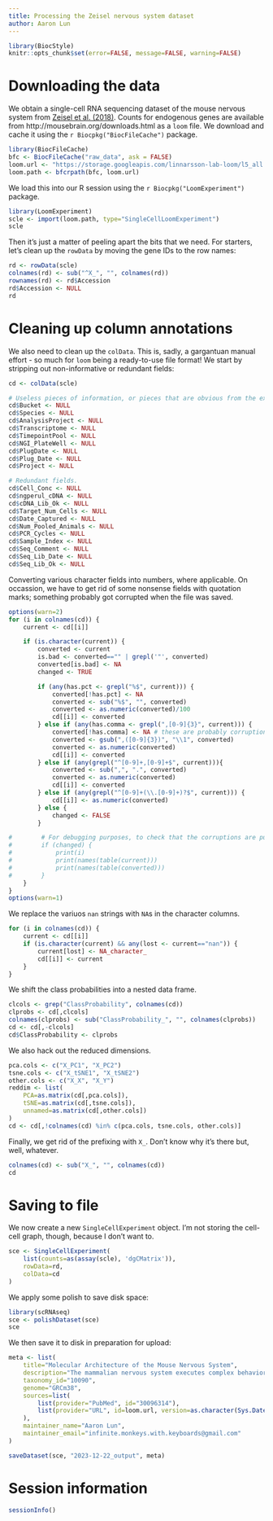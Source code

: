 ```yaml
---
title: Processing the Zeisel nervous system dataset
author: Aaron Lun
---
```


```r
library(BiocStyle)
knitr::opts_chunk$set(error=FALSE, message=FALSE, warning=FALSE)
```

# Downloading the data

We obtain a single-cell RNA sequencing dataset of the mouse nervous system from [Zeisel et al. (2018)](https://doi.org/10.1016/j.cell.2018.06.021).
Counts for endogenous genes are available from http://mousebrain.org/downloads.html as a `loom` file.
We download and cache it using the `r Biocpkg("BiocFileCache")` package.

```r
library(BiocFileCache)
bfc <- BiocFileCache("raw_data", ask = FALSE)
loom.url <- "https://storage.googleapis.com/linnarsson-lab-loom/l5_all.loom"
loom.path <- bfcrpath(bfc, loom.url)
```

We load this into our R session using the `r Biocpkg("LoomExperiment")` package.

```r
library(LoomExperiment)
scle <- import(loom.path, type="SingleCellLoomExperiment")
scle 
```

Then it's just a matter of peeling apart the bits that we need.
For starters, let's clean up the `rowData` by moving the gene IDs to the row names:

```r
rd <- rowData(scle)
colnames(rd) <- sub("^X_", "", colnames(rd))
rownames(rd) <- rd$Accession
rd$Accession <- NULL
rd
```

# Cleaning up column annotations

We also need to clean up the `colData`.
This is, sadly, a gargantuan manual effort - so much for `loom` being a ready-to-use file format!
We start by stripping out non-informative or redundant fields: 

```r
cd <- colData(scle)

# Useless pieces of information, or pieces that are obvious from the experimental design.
cd$Bucket <- NULL
cd$Species <- NULL
cd$AnalysisProject <- NULL
cd$Transcriptome <- NULL
cd$TimepointPool <- NULL
cd$NGI_PlateWell <- NULL
cd$PlugDate <- NULL
cd$Plug_Date <- NULL
cd$Project <- NULL

# Redundant fields.
cd$Cell_Conc <- NULL
cd$ngperul_cDNA <- NULL
cd$cDNA_Lib_Ok <- NULL
cd$Target_Num_Cells <- NULL
cd$Date_Captured <- NULL
cd$Num_Pooled_Animals <- NULL
cd$PCR_Cycles <- NULL
cd$Sample_Index <- NULL
cd$Seq_Comment <- NULL
cd$Seq_Lib_Date <- NULL
cd$Seq_Lib_Ok <- NULL
```

Converting various character fields into numbers, where applicable.
On occassion, we have to get rid of some nonsense fields with quotation marks; something probably got corrupted when the file was saved.

```r
options(warn=2)
for (i in colnames(cd)) {
    current <- cd[[i]]

    if (is.character(current)) {
        converted <- current
        is.bad <- converted=="" | grepl('"', converted)
        converted[is.bad] <- NA
        changed <- TRUE

        if (any(has.pct <- grepl("%$", current))) {
            converted[!has.pct] <- NA
            converted <- sub("%$", "", converted)
            converted <- as.numeric(converted)/100
            cd[[i]] <- converted
        } else if (any(has.comma <- grepl(",[0-9]{3}", current))) {
            converted[!has.comma] <- NA # these are probably corruptions of some sort.
            converted <- gsub(",([0-9]{3})", "\\1", converted)
            converted <- as.numeric(converted)
            cd[[i]] <- converted
        } else if (any(grepl("^[0-9]+,[0-9]+$", current))){
            converted <- sub(",", ".", converted)
            converted <- as.numeric(converted)
            cd[[i]] <- converted
        } else if (any(grepl("^[0-9]+(\\.[0-9]+)?$", current))) {
            cd[[i]] <- as.numeric(converted)
        } else {
            changed <- FALSE
        }

#        # For debugging purposes, to check that the corruptions are purged correctly.
#        if (changed) {
#            print(i)
#            print(names(table(current)))
#            print(names(table(converted)))
#        }
    }
}
options(warn=1)
```

We replace the variuos `nan` strings with `NA`s in the character columns.

```r
for (i in colnames(cd)) {
    current <- cd[[i]]
    if (is.character(current) && any(lost <- current=="nan")) {
        current[lost] <- NA_character_
        cd[[i]] <- current
    }    
}
```

We shift the class probabilities into a nested data frame.

```r
clcols <- grep("ClassProbability", colnames(cd))
clprobs <- cd[,clcols]
colnames(clprobs) <- sub("ClassProbability_", "", colnames(clprobs))
cd <- cd[,-clcols]
cd$ClassProbability <- clprobs
```

We also hack out the reduced dimensions.

```r
pca.cols <- c("X_PC1", "X_PC2")
tsne.cols <- c("X_tSNE1", "X_tSNE2")
other.cols <- c("X_X", "X_Y")
reddim <- list(
    PCA=as.matrix(cd[,pca.cols]),
    tSNE=as.matrix(cd[,tsne.cols]),
    unnamed=as.matrix(cd[,other.cols])
)
cd <- cd[,!colnames(cd) %in% c(pca.cols, tsne.cols, other.cols)]
```

Finally, we get rid of the prefixing with `X_`.
Don't know why it's there but, well, whatever.

```r
colnames(cd) <- sub("X_", "", colnames(cd))
cd
```

# Saving to file

We now create a new `SingleCellExperiment` object.
I'm not storing the cell-cell graph, though, because I don't want to.

```r
sce <- SingleCellExperiment(
    list(counts=as(assay(scle), 'dgCMatrix')),
    rowData=rd,
    colData=cd
)
```

We apply some polish to save disk space:

```r
library(scRNAseq)
sce <- polishDataset(sce)
sce 
```

We then save it to disk in preparation for upload:

```r
meta <- list(
    title="Molecular Architecture of the Mouse Nervous System",
    description="The mammalian nervous system executes complex behaviors controlled by specialized, precisely positioned, and interacting cell types. Here, we used RNA sequencing of half a million single cells to create a detailed census of cell types in the mouse nervous system. We mapped cell types spatially and derived a hierarchical, data-driven taxonomy. Neurons were the most diverse and were grouped by developmental anatomical units and by the expression of neurotransmitters and neuropeptides. Neuronal diversity was driven by genes encoding cell identity, synaptic connectivity, neurotransmission, and membrane conductance. We discovered seven distinct, regionally restricted astrocyte types that obeyed developmental boundaries and correlated with the spatial distribution of key glutamate and glycine neurotransmitters. In contrast, oligodendrocytes showed a loss of regional identity followed by a secondary diversification. The resource presented here lays a solid foundation for understanding the molecular architecture of the mammalian nervous system and enables genetic manipulation of specific cell types.",
    taxonomy_id="10090",
    genome="GRCm38",
    sources=list(
        list(provider="PubMed", id="30096314"),
        list(provider="URL", id=loom.url, version=as.character(Sys.Date()))
    ),
    maintainer_name="Aaron Lun",
    maintainer_email="infinite.monkeys.with.keyboards@gmail.com"
)

saveDataset(sce, "2023-12-22_output", meta)
```

# Session information {-}

```r
sessionInfo()
```
